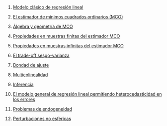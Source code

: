 1.  [Modelo clásico de regresión lineal](../2020-07-04-01-modelo-clasico-de-regresion-lineal/index.qmd)

2.  [El estimador de mínimos cuadrados ordinarios (MCO)](../2020-07-11-02-el-estimador-de-minimos-cuadrados-ordinarios-mco/index.qmd)

3.  [Álgebra y geometría de MCO](../2020-07-18-03-algebra-y-geometria-de-mco/index.qmd)

4.  [Propiedades en muestras finitas del estimador MCO](../2020-07-25-04-propiedades-en-muestras-finitas-del-estimador-mco/index.qmd)

5.  [Propiedades en muestras infinitas del estimador MCO](../2020-08-01-05-propiedades-en-muestras-infinitas-del-estimador-mco/index.qmd)

6.  [El trade-off sesgo-varianza](../2020-08-08-06-el-trade-off-sesgo-varianza/index.qmd)

7.  [Bondad de ajuste](../2020-08-15-07-bondad-de-ajuste/index.qmd)

8.  [Multicolinealidad](../2020-08-22-08-multicolinealidad/index.qmd)

9.  [Inferencia](../2020-08-29-09-inferencia/index.qmd)

10. [El modelo general de regresión lineal permitiendo heterocedasticidad en los errores](../2020-09-05-10-el-modelo-general-de-regresion-lineal-permitiendo-heterocedasticidad-en-los-errores/index.qmd)

11. [Problemas de endogeneidad](../2020-09-12-11-problemas-de-endogeneidad/index.qmd)

12. [Perturbaciones no esféricas](../2020-09-19-12-perturbaciones-no-esfericas/index.qmd)
